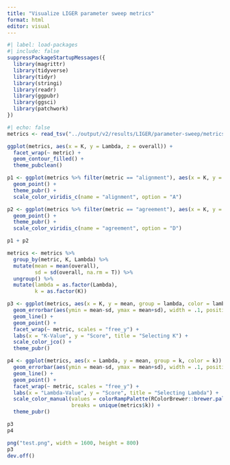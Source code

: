 ```yaml
---
title: "Visualize LIGER parameter sweep metrics"
format: html
editor: visual
---
```



```r
#| label: load-packages
#| include: false
suppressPackageStartupMessages({
  library(magrittr)
  library(tidyverse)
  library(tidyr)
  library(stringi)
  library(readr)
  library(ggpubr)
  library(ggsci)
  library(patchwork)
})
```

```r
#| echo: false
metrics <- read_tsv("../output/v2/results/LIGER/parameter-sweep/metrics/Mono/discovery/Mono-discovery-parameter-sweep-metrics.tsv")
```

```r
ggplot(metrics, aes(x = K, y = Lambda, z = overall)) + 
  facet_wrap(~ metric) + 
  geom_contour_filled() + 
  theme_pubclean()
```

```r
p1 <- ggplot(metrics %>% filter(metric == "alignment"), aes(x = K, y = Lambda, colour = overall)) + 
  geom_point() + 
  theme_pubr() + 
  scale_color_viridis_c(name = "alignment", option = "A")

p2 <- ggplot(metrics %>% filter(metric == "agreement"), aes(x = K, y = Lambda, colour = overall)) + 
  geom_point() + 
  theme_pubr() + 
  scale_color_viridis_c(name = "agreement", option = "D")
```

```r
p1 + p2
```

```r
metrics <- metrics %>% 
  group_by(metric, K, Lambda) %>%
  mutate(mean = mean(overall),
         sd = sd(overall, na.rm = T)) %>%
  ungroup() %>%
  mutate(lambda = as.factor(Lambda),
         k = as.factor(K))
```

```r
p3 <- ggplot(metrics, aes(x = K, y = mean, group = lambda, color = lambda)) + 
  geom_errorbar(aes(ymin = mean-sd, ymax = mean+sd), width = .1, position = position_dodge(0.05)) +
  geom_line() + 
  geom_point() +
  facet_wrap(~ metric, scales = "free_y") + 
  labs(x = "K-Value", y = "Score", title = "Selecting K") + 
  scale_color_jco() + 
  theme_pubr()

p4 <- ggplot(metrics, aes(x = Lambda, y = mean, group = k, color = k)) + 
  geom_errorbar(aes(ymin = mean-sd, ymax = mean+sd), width = .1, position = position_dodge(0.05)) +
  geom_line() + 
  geom_point() +
  facet_wrap(~ metric, scales = "free_y") + 
  labs(x = "Lambda-Value", y = "Score", title = "Selecting Lambda") + 
  scale_color_manual(values = colorRampPalette(RColorBrewer::brewer.pal(12, "Set3"))(length(unique(metrics$k))),
                     breaks = unique(metrics$k)) + 
  theme_pubr()

p3
p4
```

```r
png("test.png", width = 1600, height = 800)
p3
dev.off()
```



